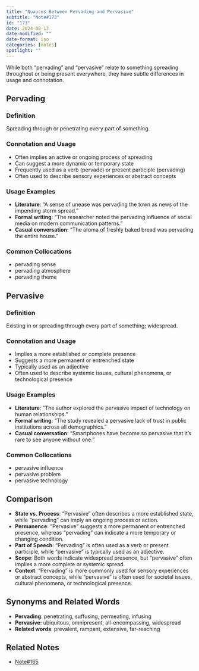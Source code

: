 ```yaml
---
title: "Nuances Between Pervading and Pervasive"
subtitle: "Note#173"
id: "173"
date: 2024-08-17
date-modified: ""
date-format: iso
categories: [notes]
spotlight: ""
---
```

While both "pervading" and "pervasive" relate to something spreading throughout or being present everywhere, they have subtle differences in usage and connotation.

## Pervading

### Definition

Spreading through or penetrating every part of something.

### Connotation and Usage

* Often implies an active or ongoing process of spreading
* Can suggest a more dynamic or temporary state
* Frequently used as a verb (pervade) or present participle (pervading)
* Often used to describe sensory experiences or abstract concepts

### Usage Examples 

* **Literature**: "A sense of unease was pervading the town as news of the impending storm spread."
* **Formal writing**: "The researcher noted the pervading influence of social media on modern communication patterns."
* **Casual conversation**: "The aroma of freshly baked bread was pervading the entire house."

### Common Collocations

* pervading sense
* pervading atmosphere
* pervading theme

## Pervasive

### Definition

Existing in or spreading through every part of something; widespread.

### Connotation and Usage

* Implies a more established or complete presence
* Suggests a more permanent or entrenched state
* Typically used as an adjective
* Often used to describe systemic issues, cultural phenomena, or technological presence

### Usage Examples 

* **Literature**: "The author explored the pervasive impact of technology on human relationships."
* **Formal writing**: "The study revealed a pervasive lack of trust in public institutions across all demographics."
* **Casual conversation**: "Smartphones have become so pervasive that it's rare to see anyone without one."

### Common Collocations

* pervasive influence
* pervasive problem
* pervasive technology

## Comparison

* **State vs. Process**: "Pervasive" often describes a more established state, while "pervading" can imply an ongoing process or action.
* **Permanence**: "Pervasive" suggests a more permanent or entrenched presence, whereas "pervading" can indicate a more temporary or changing condition.
* **Part of Speech**: "Pervading" is often used as a verb or present participle, while "pervasive" is typically used as an adjective.
* **Scope**: Both words indicate widespread presence, but "pervasive" often implies a more complete or systemic spread.
* **Context**: "Pervading" is more commonly used for sensory experiences or abstract concepts, while "pervasive" is often used for societal issues, cultural phenomena, or technological presence.

## Synonyms and Related Words

* **Pervading**: penetrating, suffusing, permeating, infusing
* **Pervasive**: ubiquitous, omnipresent, all-encompassing, widespread
* **Related words**: prevalent, rampant, extensive, far-reaching

## Related Notes

* [Note#165](/notes/165/)
